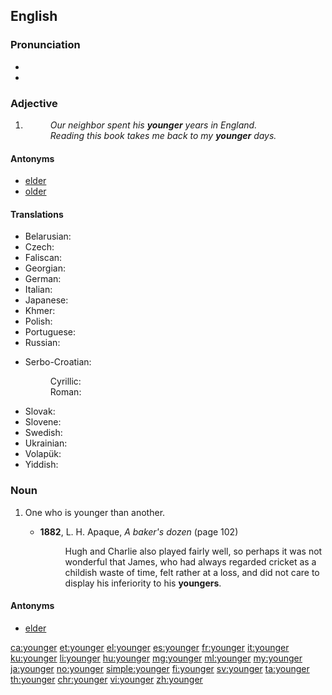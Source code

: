 ==English==

===Pronunciation===
* {{audio|en-us-younger.ogg|Audio (US)|lang=en}}
* {{rhymes|ʌŋɡə(r)|lang=en}}

===Adjective===
{{head|en|adjective comparative form}}

# {{en-comparative of|young}}
#: ''Our neighbor spent his '''younger''' years in England.''
#: ''Reading this book takes me back to my '''younger''' days.''

====Antonyms====
* [[elder]]
* [[older]]

====Translations====
{{trans-top|in an earlier period of life}}
* Belarusian: {{t|be|малодшы|tr=malódšy|sc=Cyrl}}
* Czech: {{t+|cs|mladší}}
* Faliscan: {{t|xfa|mino|sc=Ital}}
* Georgian: {{t|ka|უმცროსი|sc=Geor}}
* German: {{t+|de|jünger}}
* Italian: {{t+|it|minore}}
* Japanese: {{t|ja|年下|tr=とししたの, toshishita no|alt=年下の|sc=Jpan}}
* Khmer: {{t|km|ក្មេងជាង|tr=kmeeng jieng|sc=Khmr}}
* Polish: {{t|pl|młodszy}}
* Portuguese: {{t|pt|[[mais]] [[jovem]]}}
* Russian: {{t+|ru|младший|tr=mládšij}}
{{trans-mid}}
* Serbo-Croatian:
*: Cyrillic: {{t|sh|млађи}}
*: Roman: {{t+|sh|mlađi}}
* Slovak: {{t|sk|mladší}}
* Slovene: {{t+|sl|mlajši}}
* Swedish: {{t+|sv|yngre}}
* Ukrainian: {{t|uk|молодший|tr=molódšyj|sc=Cyrl}}
* Volapük: {{t|vo|yunikum}}
* Yiddish: {{t|yi|ייִנגער|sc=Hebr}}
{{trans-bottom}}

===Noun===
{{en-noun}}

# {{context|rare|lang=en}} One who is younger than another.
#* '''1882''', L. H. Apaque, ''A baker's dozen'' (page 102)
#*: Hugh and Charlie also played fairly well, so perhaps it was not wonderful that James, who had always regarded cricket as a childish waste of time, felt rather at a loss, and did not care to display his inferiority to his '''youngers'''.

====Antonyms====
* [[elder]]

[[ca:younger]]
[[et:younger]]
[[el:younger]]
[[es:younger]]
[[fr:younger]]
[[it:younger]]
[[ku:younger]]
[[li:younger]]
[[hu:younger]]
[[mg:younger]]
[[ml:younger]]
[[my:younger]]
[[ja:younger]]
[[no:younger]]
[[simple:younger]]
[[fi:younger]]
[[sv:younger]]
[[ta:younger]]
[[th:younger]]
[[chr:younger]]
[[vi:younger]]
[[zh:younger]]